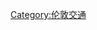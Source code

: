 <includeonly>{{TfL RDT/{{{1}}}}}</includeonly>
<noinclude>{{documentation}}
[[Category:伦敦交通]]</noinclude>